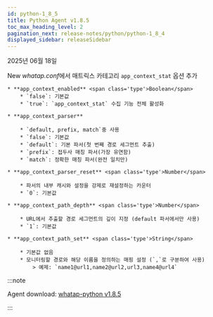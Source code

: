 ```yaml
---
id: python-1_8_5
title: Python Agent v1.8.5
toc_max_heading_level: 2
pagination_next: release-notes/python/python-1_8_4
displayed_sidebar: releaseSidebar
---
```


2025년 06월 18일

<Status priority='1'>New</Status> *whatap.conf*에서 매트릭스 카테고리 `app_context_stat` 옵션 추가
    
    * **app_context_enabled** <span class='type'>Boolean</span>
        * `false`: 기본값
        * `true`: `app_context_stat` 수집 기능 전체 활성화
    
    * **app_context_parser**

        * `default, prefix, match`중 사용
        * `false`: 기본값
        * `default`: 기본 파서(첫 번째 경로 세그먼트 추출)
        * `prefix`: 접두사 매칭 파서(가장 유연함)
        * `match`: 정확한 매칭 파서(완전 일치만)
    
    * **app_context_parser_reset** <span class='type'>Number</span>

        * 파서의 내부 캐시와 설정을 강제로 재설정하는 카운터
        * `0`: 기본값
    
    * **app_context_path_depth** <span class='type'>Number</span>

        * URL에서 추출할 경로 세그먼트의 깊이 지정 (default 파서에서만 사용)
        * `1`: 기본값
    
    * **app_context_path_set** <span class='type'>String</span>

        * 기본값 없음
        * 모니터링할 경로와 해당 이름을 정의하는 매핑 설정 (`,`로 구분하여 사용)
            > 예제: `name1@url1,name2@url2,url3,name4@url4`

:::note

Agent download: [whatap-python v1.8.5](https://pypi.org/project/whatap-python/1.8.5/)

:::